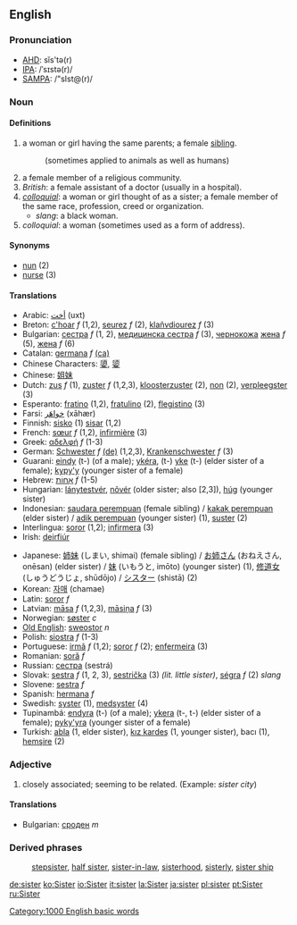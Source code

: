 ==English==
===Pronunciation===
*[[w:AHD|AHD]]: sĭs'tə(r)
*[[w:IPA|IPA]]: /ˈsɪstə(r)/
*[[w:SAMPA|SAMPA]]: /"sIst@(r)/

=== Noun ===

==== Definitions ====
# a woman or girl having the same parents; a female [[sibling]]. 
#:(sometimes applied to animals as well as humans)
# a female member of a religious community.
# ''British'': a female assistant of a doctor (usually in a hospital).
#''[[colloquial]]'': a woman or girl thought of as a sister; a female member of the same race, profession, creed or organization.
#*''slang'': a black woman.
#''colloquial'': a woman (sometimes used as a form of address).

====Synonyms====
*[[nun]] (2)
*[[nurse]] (3)

==== Translations ====
{{top}}
*Arabic: [[أخت]] (uxt)
*Breton: [[c'hoar]] ''f'' (1,2), [[seurez]] ''f'' (2), [[klañvdiourez]] ''f'' (3)
*Bulgarian: [[сестра]] ''f'' (1, 2), [[медицинска сестра]] ''f'' (3), [[чернокож]]а [[жена]] ''f'' (5), [[жена]] ''f'' (6)
*Catalan: [[germana]] ''f'' [[:ca:germana|(ca)]] 
*Chinese Characters: [[嬃]], [[媭]]
*Chinese: [[姐妹]]
*Dutch: [[zus]] ''f'' (1), [[zuster]] ''f'' (1,2,3), [[kloosterzuster]] (2), [[non]] (2), [[verpleegster]] (3)
*Esperanto: [[fratino]] (1,2), [[fratulino]] (2), [[flegistino]] (3)
*Farsi: [[خواهَر]] (xāhær)
*Finnish: [[sisko]] (1) [[sisar]] (1,2)
*French: [[sœur]] ''f'' (1,2), [[infirmière]] (3)
*Greek: [[:el:αδελφή|αδελφή]] ''f'' (1-3)
*German: [[Schwester]] ''f'' [[:de:Schwester|(de)]] (1,2,3), [[Krankenschwester]] ''f'' (3)
*Guarani: [[eindy]] (t-) (of a male); [[ykéra]], (t-) [[yke]] (t-) (elder sister of a female); [[kypy'y]] (younger sister of a female)
*Hebrew: [[אָחוֹת]] ''f'' (1-5)
*Hungarian: [[lánytestvér]], [[nõvér]] (older sister; also [2,3]), [[húg]] (younger sister)
*Indonesian: [[saudara perempuan]] (female sibling) / [[kakak perempuan]] (elder sister) / [[adik perempuan]] (younger sister) (1), [[suster]] (2)
*Interlingua: [[soror]] (1,2); [[infirmera]] (3)
*Irish: [[deirfiúr]]
{{mid}}
*Japanese: [[姉妹]] (しまい, shimai) (female sibling) / [[お姉さん]] (おねえさん, onēsan) (elder sister) / [[妹]] (いもうと, imōto) (younger sister) (1), [[修道女]] (しゅうどうじょ, shūdōjo) / [[シスター]] (shistā) (2)
*Korean: [[자매]] (chamae)
*Latin: [[soror]] ''f''
*Latvian: [[māsa]] ''f'' (1,2,3), [[māsiņa]] ''f'' (3)
*Norwegian: [[søster]] ''c''
*[[Old English]]: [[sweostor]] ''n''
*Polish: [[siostra]] ''f'' (1-3)
*Portuguese: [[irmã]] ''f'' (1,2); [[soror]] ''f'' (2); [[enfermeira]] (3)
*Romanian: [[soră]] ''f''
*Russian: [[сестра]] (sestrá)
*Slovak: [[sestra]] ''f'' (1, 2, 3), [[sestrička]] (3) ''(lit. little sister)'', [[ségra]] ''f'' (2) ''slang''
*Slovene: [[sestra]] ''f''
*Spanish: [[hermana]] ''f''
*Swedish: [[syster]] (1), [[medsyster]] (4)
*Tupinambá: [[endyra]] (t-) (of a male); [[ykera]] (t-, t-) (elder sister of a female); [[pyky'yra]] (younger sister of a female)
*Turkish: [[abla]] (1, elder sister), [[kız kardeş]] (1, younger sister), bacı (1), [[hemşire]] (2)
{{bottom}}

===Adjective===
# closely associated; seeming to be related. (Example: ''sister city'')

====Translations====

*Bulgarian: [[сроден]] ''m''

===Derived phrases===
:[[stepsister]], [[half sister]], [[sister-in-law]], [[sisterhood]], [[sisterly]], [[sister ship]]

[[Category:1000 English basic words]]

[[de:sister]]
[[ko:Sister]]
[[io:Sister]]
[[it:sister]]
[[la:Sister]]
[[ja:sister]]
[[pl:sister]]
[[pt:Sister]]
[[ru:Sister]]